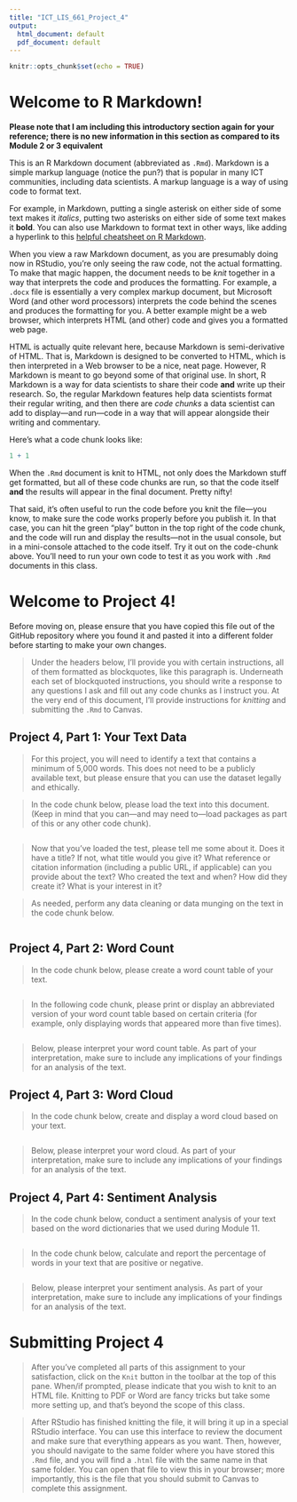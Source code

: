 ```yaml
---
title: "ICT_LIS_661_Project_4"
output:
  html_document: default
  pdf_document: default
---
```


```r
knitr::opts_chunk$set(echo = TRUE)
```

# Welcome to R Markdown!

**Please note that I am including this introductory section again for your reference; there is no new information in this section as compared to its Module 2 or 3 equivalent**

This is an R Markdown document (abbreviated as `.Rmd`). Markdown is a simple markup language (notice the pun?) that is popular in many ICT communities, including data scientists. A markup language is a way of using code to format text. 

For example, in Markdown, putting a single asterisk on either side of some text makes it *italics*, putting two asterisks on either side of some text makes it **bold**. You can also use Markdown to format text in other ways, like adding a hyperlink to this [helpful cheatsheet on R Markdown](https://www.rstudio.com/wp-content/uploads/2015/02/rmarkdown-cheatsheet.pdf). 

When you view a raw Markdown document, as you are presumably doing now in RStudio, you're only seeing the raw code, not the actual formatting. To make that magic happen, the document needs to be *knit* together in a way that interprets the code and produces the formatting. For example, a `.docx` file is essentially a very complex markup document, but Microsoft Word (and other word processors) interprets the code behind the scenes and produces the formatting for you. A better example might be a web browser, which interprets HTML (and other) code and gives you a formatted web page. 

HTML is actually quite relevant here, because Markdown is semi-derivative of HTML. That is, Markdown is designed to be converted to HTML, which is then interpreted in a Web browser to be a nice, neat page. However, R Markdown is meant to go beyond some of that original use. In short, R Markdown is a way for data scientists to share their code **and** write up their research. So, the regular Markdown features help data scientists format their regular writing, and then there are *code chunks* a data scientist can add to display—and run—code in a way that will appear alongside their writing and commentary.

Here's what a code chunk looks like:

```r
1 + 1
```

When the `.Rmd` document is knit to HTML, not only does the Markdown stuff get formatted, but all of these code chunks are run, so that the code itself **and** the results will appear in the final document. Pretty nifty!

That said, it's often useful to run the code before you knit the file—you know, to make sure the code works properly before you publish it. In that case, you can hit the green "play" button in the top right of the code chunk, and the code will run and display the results—not in the usual console, but in a mini-console attached to the code itself. Try it out on the code-chunk above. You'll need to run your own code to test it as you work with `.Rmd` documents in this class.

# Welcome to Project 4!

Before moving on, please ensure that you have copied this file out of the GitHub repository where you found it and pasted it into a different folder before starting to make your own changes.

> Under the headers below, I'll provide you with certain instructions, all of them formatted as blockquotes, like this paragraph is. Underneath each set of blockquoted instructions, you should write a response to any questions I ask and fill out any code chunks as I instruct you. At the very end of this document, I'll provide instructions for *knitting* and submitting the `.Rmd` to Canvas.

## Project 4, Part 1: Your Text Data

> For this project, you will need to identify a text that contains a minimum of 5,000 words. This does not need to be a publicly available text, but please ensure that you can use the dataset legally and ethically. 

> In the code chunk below, please load the text into this document. (Keep in mind that you can—and may need to—load packages as part of this or any other code chunk).


```r

```

> Now that you've loaded the test, please tell me some about it. Does it have a title? If not, what title would you give it? What reference or citation information (including a public URL, if applicable) can you provide about the text? Who created the text and when? How did they create it? What is your interest in it?




> As needed, perform any data cleaning or data munging on the text in the code chunk below.

```r

```


## Project 4, Part 2: Word Count

> In the code chunk below, please create a word count table of your text. 

```r

```

> In the following code chunk, please print or display an abbreviated version of your word count table based on certain criteria (for example, only displaying words that appeared more than five times).

```r

```

> Below, please interpret your word count table. As part of your interpretation, make sure to include any implications of your findings for an analysis of the text. 



## Project 4, Part 3: Word Cloud

> In the code chunk below, create and display a word cloud based on your text.

```r

```

> Below, please interpret your word cloud. As part of your interpretation, make sure to include any implications of your findings for an analysis of the text.




## Project 4, Part 4: Sentiment Analysis

> In the code chunk below, conduct a sentiment analysis of your text based on the word dictionaries that we used during Module 11.

```r

```

> In the code chunk below, calculate and report the percentage of words in your text that are positive or negative.

```r

```

> Below, please interpret your sentiment analysis. As part of your interpretation, make sure to include any implications of your findings for an analysis of the text. 




# Submitting Project 4

> After you've completed all parts of this assignment to your satisfaction, click on the `Knit` button in the toolbar at the top of this pane. When/if prompted, please indicate that you wish to knit to an HTML file. Knitting to PDF or Word are fancy tricks but take some more setting up, and that's beyond the scope of this class. 

> After RStudio has finished knitting the file, it will bring it up in a special RStudio interface. You can use this interface to review the document and make sure that everything appears as you want. Then, however, you should navigate to the same folder where you have stored this `.Rmd` file, and you will find a `.html` file with the same name in that same folder. You can open that file to view this in your browser; more importantly, this is the file that you should submit to Canvas to complete this assignment.